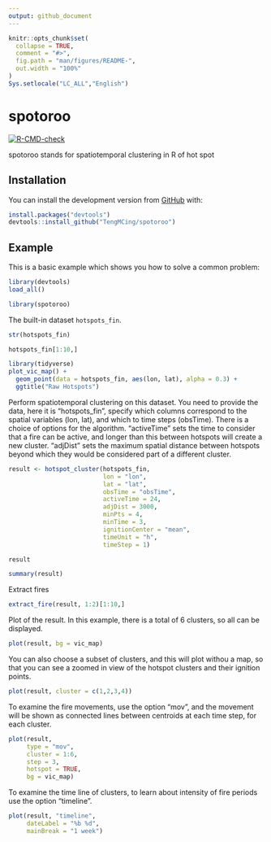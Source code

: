 ```yaml
---
output: github_document
---
```


<!-- README.md is generated from README.Rmd. Please edit that file -->

```r
knitr::opts_chunk$set(
  collapse = TRUE,
  comment = "#>",
  fig.path = "man/figures/README-",
  out.width = "100%"
)
Sys.setlocale("LC_ALL","English")
```

# spotoroo

<!-- badges: start -->
[![R-CMD-check](https://github.com/TengMCing/spotoroo/workflows/R-CMD-check/badge.svg)](https://github.com/TengMCing/spotoroo/actions)
<!-- badges: end -->

spotoroo stands for spatiotemporal clustering in R of hot spot

## Installation

<!-- You can install the released version of spotoroo from [CRAN](https://CRAN.R-project.org) with: -->

<!-- ``` r -->
<!-- install.packages("spotoroo") -->
<!-- ``` -->

You can install the development version from [GitHub](https://github.com/) with:

``` r
install.packages("devtools")
devtools::install_github("TengMCing/spotoroo")
```
## Example

This is a basic example which shows you how to solve a common problem:

```r
library(devtools)
load_all()
```

```r
library(spotoroo)
```


The built-in dataset `hotspots_fin`.

```r
str(hotspots_fin)
```

```r
hotspots_fin[1:10,]
```

```r
library(tidyverse)
plot_vic_map() +
  geom_point(data = hotspots_fin, aes(lon, lat), alpha = 0.3) +
  ggtitle("Raw Hotspots")
```


Perform spatiotemporal clustering on this dataset. You need to provide the data, here it is "hotspots_fin", specify which columns correspond to the spatial variables (lon, lat), and which to time steps (obsTime). There is a choice of options for the algorithm. "activeTime" sets the time to consider that a fire can be active, and longer than this between hotspots will create a new cluster. "adjDist" sets the maximum spatial distance between hotspots beyond which they would be considered part of a different cluster. 

```r
result <- hotspot_cluster(hotspots_fin,
                          lon = "lon",
                          lat = "lat",
                          obsTime = "obsTime",
                          activeTime = 24,
                          adjDist = 3000,
                          minPts = 4,
                          minTime = 3,
                          ignitionCenter = "mean",
                          timeUnit = "h",
                          timeStep = 1)
```

```r
result
```


```r
summary(result)
```


Extract fires

```r
extract_fire(result, 1:2)[1:10,]
```



Plot of the result. In this example, there is a total of 6 clusters, so all can be displayed. 

```r
plot(result, bg = vic_map)
```

You can also choose a subset of clusters, and this will plot withou a map, so that you can see a zoomed in view of the hotspot clusters and their ignition points. 

```r
plot(result, cluster = c(1,2,3,4))
```

To examine the fire movements, use the option "mov", and the movement will be shown as connected lines between centroids at each time step, for each cluster.  

```r
plot(result,
     type = "mov",
     cluster = 1:6,
     step = 3,
     hotspot = TRUE,
     bg = vic_map)
```


To examine the time line of clusters, to learn about intensity of fire periods use the option "timeline".

```r
plot(result, "timeline", 
     dateLabel = "%b %d", 
     mainBreak = "1 week")
```


